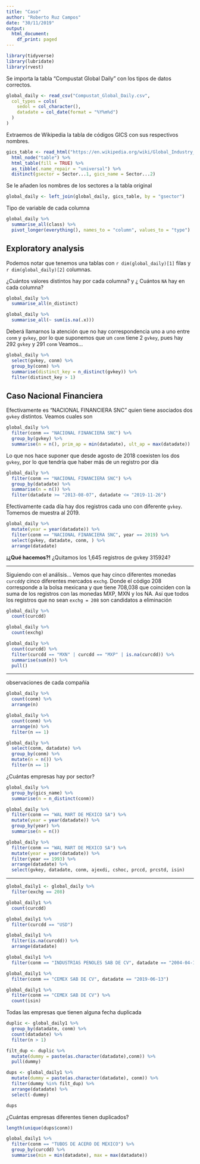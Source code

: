 ```yaml
---
title: "Caso"
author: "Roberto Ruz Campos"
date: "30/11/2019"
output:
  html_document:
    df_print: paged
---
```


```r
library(tidyverse)
library(lubridate)
library(rvest)
```

Se importa la tabla "Compustat Global Daily" con los tipos de datos correctos.
```r
global_daily <- read_csv("Compustat_Global_Daily.csv",
  col_types = cols(
    sedol = col_character(), 
    datadate = col_date(format = "%Y%m%d") 
  )
)
```

Extraemos de Wikipedia la tabla de códigos GICS con sus respectivos nombres.

```r
gics_table <- read_html("https://en.wikipedia.org/wiki/Global_Industry_Classification_Standard") %>%
  html_node("table") %>%
  html_table(fill = TRUE) %>%
  as_tibble(.name_repair = "universal") %>%
  distinct(gsector = Sector...1, gics_name = Sector...2)
```


Se le añaden los nombres de los sectores a la tabla original
```r
global_daily <- left_join(global_daily, gics_table, by = "gsector")
```

Tipo de variable de cada columna
```r
global_daily %>%
  summarise_all(class) %>%
  pivot_longer(everything(), names_to = "column", values_to = "type")
```


## Exploratory analysis

Podemos notar que tenemos una tablas con `r dim(global_daily)[1]` filas y 
`r dim(global_daily)[2]` columnas.
  
¿Cuántos valores distintos hay por cada columna? y ¿ Cuántos `NA` hay en cada columna?
```r
global_daily %>% 
  summarise_all(n_distinct)

global_daily %>%
  summarise_all(~ sum(is.na(.x)))

```

Deberá llamarnos la atención que no hay correspondencia uno a uno entre `conm` y `gvkey`,
por lo que suponemos que un `conm` tiene 2 `gvkey`, pues hay 292 `gvkey` y 291 `conm` Veamos...

```r
global_daily %>% 
  select(gvkey, conm) %>% 
  group_by(conm) %>% 
  summarise(distinct_key = n_distinct(gvkey)) %>% 
  filter(distinct_key > 1)
```
## Caso Nacional Financiera 

Efectivamente es "NACIONAL FINANCIERA SNC" quien tiene asociados dos `gvkey` distintos.
Veamos cuales son
```r
global_daily %>% 
  filter(conm == "NACIONAL FINANCIERA SNC") %>% 
  group_by(gvkey) %>% 
  summarise(n = n(), prim_ap = min(datadate), ult_ap = max(datadate))
```
Lo que nos hace suponer que desde agosto de 2018 coexisten los dos `gvkey`, por lo que
tendría que haber más de un registro por día
```r
global_daily %>% 
  filter(conm == "NACIONAL FINANCIERA SNC") %>% 
  group_by(datadate) %>% 
  summarise(n = n()) %>% 
  filter(datadate >= "2013-08-07", datadate <= "2019-11-26")
```

Efectivamente cada día hay dos registros cada uno con diferente `gvkey`. Tomemos de muestra
al 2019.
```r

global_daily %>% 
  mutate(year = year(datadate)) %>% 
  filter(conm == "NACIONAL FINANCIERA SNC", year == 2019) %>% 
  select(gvkey, datadate, conm, ) %>% 
  arrange(datadate)

```

**¡¿Qué hacemos?!** 
¿Quitamos los 1,645 registros de gvkey 315924?

***

Siguiendo con el análisis... Vemos que hay cinco diferentes monedas `curcdd`y cinco diferentes
mercados `exchg`. 
Donde el código 208 corresponde a la bolsa mexicana y que tiene 708,038 que coinciden con 
la suma de los registros con las monedas MXP, MXN y los NA.
Así que todos los registros que no sean `exchg = 208 ` son candidatos a eliminación

```r
global_daily %>% 
  count(curcdd) 

global_daily %>% 
  count(exchg)

global_daily %>%
  count(curcdd) %>%
  filter(curcdd == "MXN" | curcdd == "MXP" | is.na(curcdd)) %>%
  summarise(sum(n)) %>%
  pull()
```
***

observaciones de cada compañía
```r
global_daily %>% 
  count(conm) %>% 
  arrange(n)
```





```r
global_daily %>% 
  count(conm) %>% 
  arrange(n) %>% 
  filter(n == 1)

global_daily %>% 
  select(conm, datadate) %>% 
  group_by(conm) %>%
  mutate(n = n()) %>% 
  filter(n == 1)
```



¿Cuántas empresas hay por sector?
```r
global_daily %>% 
  group_by(gics_name) %>% 
  summarise(n = n_distinct(conm))
```

```r
global_daily %>% 
  filter(conm == "WAL MART DE MEXICO SA") %>% 
  mutate(year = year(datadate)) %>% 
  group_by(year) %>% 
  summarise(n = n())

global_daily %>% 
  filter(conm == "WAL MART DE MEXICO SA") %>%  
  mutate(year = year(datadate)) %>% 
  filter(year == 1993) %>% 
  arrange(datadate) %>% 
  select(gvkey, datadate, conm, ajexdi, cshoc, prccd, prcstd, isin)
```

***

```r
global_daily1 <- global_daily %>% 
  filter(exchg == 208)

global_daily1 %>% 
  count(curcdd)

global_daily1 %>% 
  filter(curcdd == "USD")

global_daily1 %>% 
  filter(is.na(curcdd)) %>% 
  arrange(datadate)

global_daily1 %>% 
  filter(conm == "INDUSTRIAS PENOLES SAB DE CV", datadate == "2004-04-16")

global_daily1 %>% 
  filter(conm == "CEMEX SAB DE CV", datadate == "2019-06-13")

global_daily1 %>% 
  filter(conm == "CEMEX SAB DE CV") %>% 
  count(isin)
```

Todas las empresas que tienen alguna fecha duplicada

```r
duplic <- global_daily1 %>% 
  group_by(datadate, conm) %>% 
  count(datadate) %>% 
  filter(n > 1) 

filt_dup <- duplic %>% 
  mutate(dummy = paste(as.character(datadate),conm)) %>% 
  pull(dummy)

dups <- global_daily1 %>%
  mutate(dummy = paste(as.character(datadate), conm)) %>%
  filter(dummy %in% filt_dup) %>%
  arrange(datadate) %>%
  select(-dummy)

dups 
```
¿Cuántas empresas diferentes tienen duplicados?

```r
length(unique(dups$conm))
```



```r
global_daily1 %>%
  filter(conm == "TUBOS DE ACERO DE MEXICO") %>% 
  group_by(curcdd) %>% 
  summarise(min = min(datadate), max = max(datadate))
```

